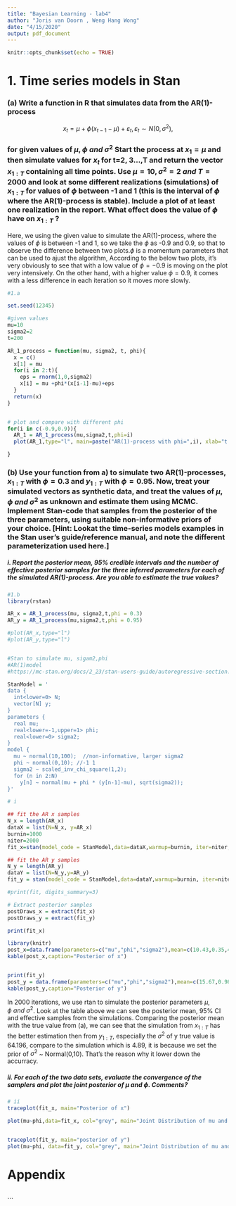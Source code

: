 ```yaml
---
title: "Bayesian Learning - lab4"
author: "Joris van Doorn , Weng Hang Wong"
date: "4/15/2020"
output: pdf_document
---
```


```r
knitr::opts_chunk$set(echo = TRUE)
```

# 1. Time series models in Stan
### (a) Write a function in R that simulates data from the AR(1)-process
$$x_t = \mu + \phi(x_{t-1}-\mu)+\varepsilon_t, \varepsilon_t\sim N(0,\sigma^2), $$

### for given values of $\mu, \phi \ and\  \sigma^2$ Start the process at $x_1 = \mu$ and then simulate values for $x_t$ for t=2, 3...,T and return the vector $x_{1:T}$ containing all time points. Use $\mu=10,\sigma^2=2 \ and \ T = 2000$ and look at some different realizations (simulations) of $x_{1:T}$ for values of $\phi$ between -1 and 1 (this is the interval of $\phi$ where the AR(1)-process is stable). Include a plot of at least one realization in the report. What effect does the value of $\phi$ have on $x_{1:T}$ ?



Here, we using the given value to simulate the AR(1)-process, where the values of $\phi$ is between -1 and 1, so we take the $\phi$ as -0.9 and 0.9, so that to observe the difference between two plots.$\phi$ is a momentum parameters that can be used to ajust the algorithm, According to the below two plots, it's very obviously to see that with a low value of $\phi=-0.9$ is moving on the plot very intensively. On the other hand, with a higher value $\phi=0.9$, it comes with a less difference in each iteration so it moves more slowly.


```r
#1.a

set.seed(12345)

#given values
mu=10
sigma2=2
t=200

AR_1_process = function(mu, sigma2, t, phi){
  x = c()
  x[1] = mu
  for(i in 2:t){
    eps = rnorm(1,0,sigma2)
    x[i] = mu +phi*(x[i-1]-mu)+eps
  }
  return(x)
}


# plot and compare with different phi
for(i in c(-0.9,0.9)){
  AR_1 = AR_1_process(mu,sigma2,t,phi=i)
  plot(AR_1,type="l", main=paste("AR(1)-process with phi=",i), xlab="t index", ylab="x"  )

}


```


### (b) Use your function from a) to simulate two AR(1)-processes, $x_{1:T}$ with $\phi = 0.3$ and $y_{1:T}$ with $\phi= 0.95$. Now, treat your simulated vectors as synthetic data, and treat the values of $\mu,\phi \  and \ \sigma^2$ as unknown and estimate them using MCMC. Implement Stan-code that samples from the posterior of the three parameters, using suitable non-informative priors of your choice. [Hint: Lookat the time-series models examples in the Stan user’s guide/reference manual, and note the different parameterization used here.]

##### i. Report the posterior mean, 95% credible intervals and the number of effective posterior samples for the three inferred parameters for each of the simulated AR(1)-process. Are you able to estimate the true values?

```r

#1.b
library(rstan)

AR_x = AR_1_process(mu, sigma2,t,phi = 0.3)
AR_y = AR_1_process(mu,sigma2,t,phi = 0.95)

#plot(AR_x,type="l")
#plot(AR_y,type="l")


#Stan to simulate mu, sigam2,phi
#AR(1)model
#https://mc-stan.org/docs/2_23/stan-users-guide/autoregressive-section.html

StanModel = '
data {
  int<lower=0> N;
  vector[N] y;
}
parameters {
  real mu;
  real<lower=-1,upper=1> phi;
  real<lower=0> sigma2;
}
model {
  mu ~ normal(10,100);  //non-informative, larger sigma2
  phi ~ normal(0,10); //-1 1
  sigma2 ~ scaled_inv_chi_square(1,2);
  for (n in 2:N)
    y[n] ~ normal(mu + phi * (y[n-1]-mu), sqrt(sigma2));
}'
```



```r
# i 

## fit the AR x samples
N_x = length(AR_x)
dataX = list(N=N_x, y=AR_x)
burnin=1000
niter=2000
fit_x=stan(model_code = StanModel,data=dataX,warmup=burnin, iter=niter, chains = 4)

## fit the AR y samples
N_y = length(AR_y)
dataY = list(N=N_y,y=AR_y)
fit_y = stan(model_code = StanModel,data=dataY,warmup=burnin, iter=niter, chains = 4)

#print(fit, digits_summary=3)
```



```r
# Extract posterior samples
postDraws_x = extract(fit_x)
postDraws_y = extract(fit_y)

print(fit_x)

library(knitr)
post_x=data.frame(parameters=c("mu","phi","sigma2"),mean=c(10.43,0.35,4.26),"95CI"=c("(9.98,10.89)","(0.22,0.48)","(3.52,5.16)"),"EffectSamples"=c(3609,3575,3550),"TrueValue"=c(mean(AR_x),0.3,var(AR_x)))
kable(post_x,caption="Posterior of x")


print(fit_y)
post_y = data.frame(parameters=c("mu","phi","sigma2"),mean=c(15.67,0.98,4.89),"CI"=c("(-41.45,81.54)","(0.93,1.00)","(3.99,6.07)"), "EffectSamples"=c(588,430,342),"TrueValue"=c(mean(AR_y),0.95,var(AR_y)))
kable(post_y,caption="Posterior of y")
```

In 2000 iterations, we use rtan to simulate the posterior parameters $\mu,\phi \ and \ \sigma^2$. Look at the table above we can see the posterior mean, 95% CI and effective samples from the simulations. Comparing the posterior mean with the true value from (a), we can see that the simulation from $x_{1:T}$ has the better estimation then from $y_{1:T}$, especially the $\sigma^2$ of y true value is 64.196, compare to the simulation which is 4.89, it is because we set the prior of $\sigma^2$ ~ Normal(0,10). That's the reason why it lower down the accurracy.

##### ii. For each of the two data sets, evaluate the convergence of the samplers and plot the joint posterior of $\mu$ and $\phi$. Comments?

```r

# ii 
traceplot(fit_x, main="Posterior of x")

plot(mu~phi,data=fit_x, col="grey", main="Joint Distribution of mu and phi in x")


traceplot(fit_y, main="posterior of y")
plot(mu~phi, data=fit_y, col="grey", main="Joint Distribution of mu and phi in y")

```
























# Appendix



```r

```






```



